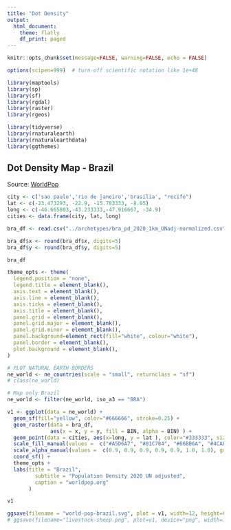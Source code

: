 ```yaml
---
title: "Dot Density"
output: 
  html_document:
    theme: flatly
    df_print: paged
---
```


```r
knitr::opts_chunk$set(message=FALSE, warning=FALSE, echo = FALSE)

options(scipen=999)  # turn-off scientific notation like 1e+48

library(maptools)
library(sp)
library(sf)
library(rgdal)
library(raster)
library(rgeos)

library(tidyverse)
library(rnaturalearth)
library(rnaturalearthdata)
library(ggthemes)

```

## Dot Density Map - Brazil

Source: <a href="https://www.worldpop.org/geodata/summary?id=44876">WorldPop</a>


```r

city <- c('sao paulo','rio de janeiro','brasilia', "recife")
lat <- c(-23.473293, -22.9, -15.783333, -8.05)
long <- c(-46.665803,-43.233333,-47.916667, -34.9)
cities <- data.frame(city, lat, long)

bra_df <- read.csv("../archetypes/bra_pd_2020_1km_UNadj-normalized.csv", header = TRUE)

bra_df$x <- round(bra_df$x, digits=5)
bra_df$y <- round(bra_df$y, digits=5)

bra_df

```



```r

theme_opts <- theme(
  legend.position = "none",
  legend.title = element_blank(),
  axis.text = element_blank(),
  axis.line = element_blank(),
  axis.ticks = element_blank(),
  axis.title = element_blank(),
  panel.grid = element_blank(),
  panel.grid.major = element_blank(),
  panel.grid.minor = element_blank(),
  panel.background=element_rect(fill="white", colour="white"),
  panel.border = element_blank(),
  plot.background = element_blank(),
)

# PLOT NATURAL EARTH BORDERS
ne_world <- ne_countries(scale = "small", returnclass = "sf")
# class(ne_world)

# Map only Brazil
ne_world <- filter(ne_world, iso_a3 == "BRA") 

v1 <- ggplot(data = ne_world) +
  geom_sf(fill="yellow", color="#666666", stroke=0.25) +
  geom_raster(data = bra_df,
              aes(x = x, y = y, fill = BIN, alpha = BIN) ) + 
  geom_point(data = cities, aes(x=long, y = lat ), color="#333333", size=1) +
  scale_fill_manual(values =  c("#A5D6A7", "#81C784", "#66BB6A", "#4CAF50", "#43A047", "#2E7D32", "#29296f"), guide = "none") +
  scale_alpha_manual(values =  c(0.9, 0.9, 0.9, 0.9, 0.9, 1.0, 1.0), guide = "none") +
  coord_sf() +
  theme_opts +
  labs(title = "Brazil",
         subtitle = "Population Density 2020 UN adjusted",
         caption = "worldpop.org"
       )

v1

```



```r

ggsave(filename = "world-pop-brazil.svg", plot = v1, width=12, height=6)
# ggsave(filename="livestock-sheep.png", plot=v1, device="png", width=12, height=6, units="in", dpi=500)

```

